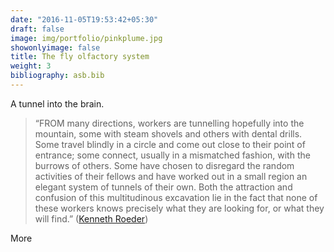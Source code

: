 ```yaml
---
date: "2016-11-05T19:53:42+05:30"
draft: false
image: img/portfolio/pinkplume.jpg
showonlyimage: false
title: The fly olfactory system
weight: 3
bibliography: asb.bib
---
```


A tunnel into the brain.

> "FROM many directions, workers are tunnelling hopefully into the mountain, some with steam shovels and others with dental drills. Some travel blindly in a circle and come out close to their point of entrance; some connect, usually in a mismatched fashion, with the burrows of others. Some have chosen to disregard the random activities of their fellows and have worked out in a small region an elegant system of tunnels of their own. Both the attraction and confusion of this multitudinous excavation lie in the fact that none of these workers knows precisely what they are looking for, or what they will find."
([Kenneth Roeder](https://www.springer.com/gp/book/9783642692734))

<!--more-->

More
